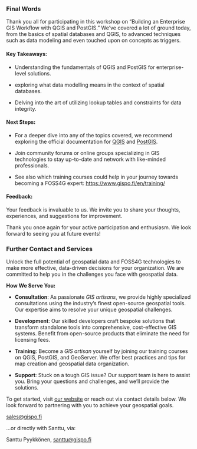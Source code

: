 ### **Final Words**

Thank you all for participating in this workshop on "Building an Enterprise GIS Workflow with QGIS and PostGIS." We've covered a lot of ground today, from the basics of spatial databases and QGIS, to advanced techniques such as data modeling and even touched upon on concepts as triggers.

#### Key Takeaways:

-   Understanding the fundamentals of QGIS and PostGIS for enterprise-level solutions.

-   exploring what data modelling means in the context of spatial databases.

-   Delving into the art of utilizing lookup tables and constraints for data integrity.

#### Next Steps:

-   For a deeper dive into any of the topics covered, we recommend exploring the official documentation for [QGIS](https://qgis.org/en/docs/index.html) and [PostGIS](https://postgis.net/docs/).

-   Join community forums or online groups specializing in GIS technologies to stay up-to-date and network with like-minded professionals.

-   See also which training courses could help in your journey towards becoming a FOSS4G expert: <https://www.gispo.fi/en/training/>

#### Feedback:

Your feedback is invaluable to us. We invite you to share your thoughts, experiences, and suggestions for improvement.

Thank you once again for your active participation and enthusiasm. We look forward to seeing you at future events!

### **Further Contact and Services**

Unlock the full potential of geospatial data and FOSS4G technologies to make more effective, data-driven decisions for your organization. We are committed to help you in the challenges you face with geospatial data.

**How We Serve You:**

-   **Consultation**: As passionate *GIS artisans*, we provide highly specialized consultations using the industry's finest open-source geospatial tools. Our expertise aims to resolve your unique geospatial challenges.

-   **Development**: Our skilled developers craft bespoke solutions that transform standalone tools into comprehensive, cost-effective GIS systems. Benefit from open-source products that eliminate the need for licensing fees.

-   **Training**: Become a *GIS artisan* yourself by joining our training courses on QGIS, PostGIS, and GeoServer. We offer best practices and tips for map creation and geospatial data organization.

-   **Support**: Stuck on a tough GIS issue? Our support team is here to assist you. Bring your questions and challenges, and we'll provide the solutions.

To get started, visit [our website](https://www.gispo.fi/en/) or reach out via contact details below. We look forward to partnering with you to achieve your geospatial goals.

[sales\@gispo.fi](mailto:sales@gispo.fi){.email}

...or directly with Santtu, via:

Santtu Pyykkönen, [santtu\@gispo.fi](mailto:santtu@gispo.fi){.email}
